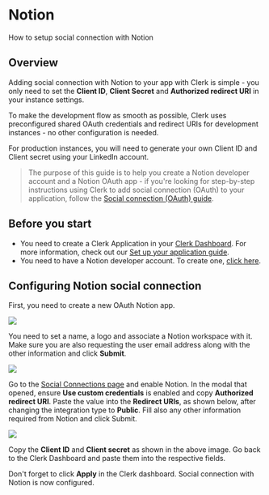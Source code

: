 # Notion

How to setup social connection with Notion

## Overview

Adding social connection with Notion to your app with Clerk is simple - you only need to set the **Client ID**, **Client Secret** and **Authorized redirect URI** in your instance settings.

To make the development flow as smooth as possible, Clerk uses  preconfigured shared OAuth credentials and redirect URIs for development instances - no other configuration is needed.

For production instances, you will need to generate your own Client ID and Client secret using your LinkedIn account.

> The purpose of this guide is to help you create a Notion developer account  and a Notion OAuth app - if you're looking for step-by-step instructions using Clerk to add social connection (OAuth) to your application,  follow the [Social connection (OAuth) guide](https://clerk.com/docs/authentication/social-connections-oauth).

## Before you start

- You need to create a Clerk Application in your [Clerk Dashboard](https://dashboard.clerk.dev/). For more information, check out our [Set up your application guide](https://clerk.com/docs/authentication/set-up-your-application).
- You need to have a Notion developer account. To create one, [click here](https://developers.notion.com/).

## Configuring Notion social connection

First, you need to create a new OAuth Notion app.

![](./notion/8bfb8db037003ce2d8e3dc931cdde601d402703b-1148x1480.png)

You need to set a name, a logo and associate a Notion workspace with it.  Make sure you are also requesting the user email address along with the  other information and click **Submit**.

![](./notion/038afa1d5298fc84d142aa5a9dd97317ddc245b4-1177x2165.png)

Go to the [Social Connections page](https://dashboard.clerk.dev/last-active?path=authentication/social) and enable Notion. In the modal that opened, ensure **Use custom credentials** is enabled and copy **Authorized redirect URI**. Paste the value into the **Redirect URIs**, as shown below, after changing the integration type to **Public**. Fill also any other information required from Notion and click Submit.

![](./notion/ab4bc9eea6e1033cd0a30d539e196c30b07399ba-1173x766.png)

Copy the **Client ID** and **Client secret** as shown in the above image. Go back to the Clerk Dashboard and paste them into the respective fields.

Don't forget to click **Apply** in the Clerk dashboard. Social connection with Notion is now configured.
